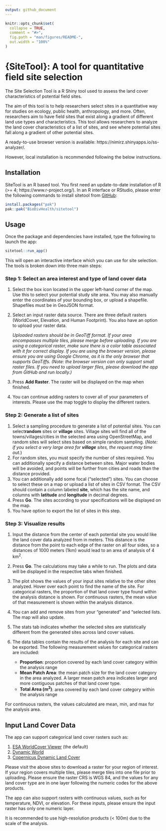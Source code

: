 ```yaml
---
output: github_document
---
```


```r
knitr::opts_chunk$set(
  collapse = TRUE,
  comment = "#>",
  fig.path = "man/figures/README-",
  out.width = "100%"
)
```

# {SiteTool}: A tool for quantitative field site selection

<!-- badges: start -->
<!-- badges: end -->

The Site Selection Tool is a R Shiny tool used to assess
the land cover characteristics of potential field sites.

The aim of this tool is to help researchers select sites in a
quantitative way for studies on ecology, public health, anthropology,
and more. Often, researchers aim to have field sites that exist along a
gradient of different land use types and characteristics. This tool
allows researchers to analyze the land cover characteristics of a list
of sites, and see where potential sites fall along a gradient of other
potential sites.

A ready-to-use browser version is available: https://nimirz.shinyapps.io/ss-analyzer/.

However, local installation is recommended following the below instructions.

## Installation

SiteTool is an R based tool. You first need an update-to-date installation of R (>= 4; https://www.r-project.org/). In an R interface or RStudio, please enter the following commands to install sitetool from [GitHub](https://github.com/):

``` r
install.packages("pak")
pak::pak("BioDivHealth/sitetool")

```
## Usage

Once the package and dependencies have installed, type the following to launch the app:

``` r
sitetool::run_app()
```

This will open an interactive interface which you can use for site selection. The tools is broken down into three main steps:

### Step 1: Select an area interest and type of land cover data

1.  Select the box icon located in the upper left-hand corner of the
    map. Use this to select your potential study site area. You may also
    manually enter the coordinates of your bounding box, or upload a
    shapefile. Shapefiles must be in GeoJSON format.
2.  Select an input raster data source. There are three default rasters (WorldCover, Elevation, and Human Footprint). You also have an option to upload your raster data.
    
    *Uploaded rasters should be in GeoTiff format. If your area encompasses multiple tiles, please merge before uploading. If you are using a categorical raster, make sure there is a color table associated with it for correct display. If you are using the browser version, please ensure you are using Google Chrome, as it is the only browser that supports GeoTiffs. (Note: the browser version can only support small raster files. If you need to upload larger files, please download the app from GitHub and run locally.)*

3.  Press **Add Raster**. The raster will be displayed on the map when finished.
4. You can continue adding rasters to cover all of your parameters of interests. Please use the map toggle to display the different rasters. 

### Step 2: Generate a list of sites

1.  Select a sampling procedure to generate a list of potential sites. You can select**random** sites or **village**       sites. Village sites will find all of the towns/villages/cities in the selected area
    using OpenStreetMap, and random sites will select sites based on
    simple random sampling. (*Note: if you select a very large area for
    **village** sites, the request may time out.*)
2.  For random sites, you must specify the number of sites required. You can additionally specify a distance between       sites. Major water bodies will be avoided, and points will be further from
    cities and roads than the distance provided. 
3.  You can additionally add some focal ("selected") sites. You can choose to select these on a map or upload a list of
    sites in CSV format. The CSV should contain a column labeled
    **site**, which has the site name, and columns with **latitude** and
    **longitude** in decimal degrees.
4.  Press **Go**. The sites according to your specifications will be
    displayed on the map.
5.  You have option to export the list of sites in this step.

### Step 3: Visualize results

1.  Input the distance from the center of each potential site you would
    like the land cover data analyzed from in meters. This distance is
    the distance from the point to each edge of the raster on all four
    sides, so a distances of 1000 meters (1km) would lead to an area of
    analysis of 4 km<sup>2</sup>.

2.  Press **Go**. The calculations may take a while to run. The plots
    and data will be displayed in the respective tabs when finished.

3.  The plot shows the values of your input sites
    relative to the other sites analyzed. Hover over each point to find
    the name of the site. For categorical rasters, the proportion of that land cover type found within the analysis distance is shown. For continuous rasters, the mean value of that measurement is shown within the analysis distance.
    
4.  You can add and remove sites from your "generated" and "selected lists. The map will also update.

5.  The stats tab indicates whether the selected sites are statistically different from the generated sites across land cover values. 

6. The data tables contain the results of the analysis for each site and can be exported. The following measurement values for categorical rasters are included:
    - **Proportion**: proportion covered by each land cover category
      within the analysis range
    - **Mean Patch Area**: the mean patch size for the land cover
      category in the area analyzed. A larger mean patch area indicates
      larger and more contiguous patches of that land cover type.
    - **Total Area (m<sup>2</sup>)**: area covered by each land cover
      category within the analysis range
      
For continuous rasters, the values calculated are mean, min, and max for the analysis area. 


## Input Land Cover Data

The app can support categorical land cover rasters such as: 

1.  [ESA WorldCover Viewer](https://viewer.esa-worldcover.org/worldcover/) (the default)
2.  [Dynamic World](https://dynamicworld.app/)
3.  [Copernicus Dynamic Land Cover](https://lcviewer.vito.be/)

Please visit the above sites to download a raster for your region of
interest. If your region covers multiple tiles, please merge tiles into
one file prior to uploading. Please ensure the raster CRS is WGS 84, and
the values for any land cover type are in one layer following the
numeric codes for the above products.

The app can also support rasters with continuous values, such as for
temperature, NDVI, or elevation. For these inputs, please ensure the
input raster has only one numeric layer.

It is recommended to use high-resolution products (\< 100m) due to the
scale of the analysis.
